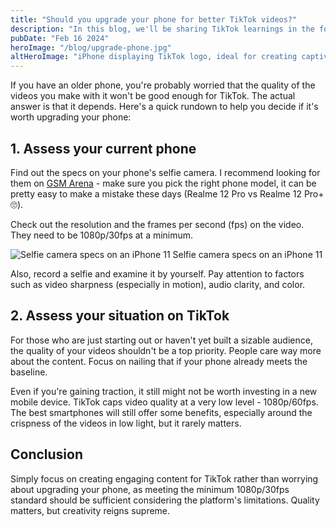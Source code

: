 ```yaml
---
title: "Should you upgrade your phone for better TikTok videos?"
description: "In this blog, we'll be sharing TikTok learnings in the form posts that you can read in 2 minutes or less."
pubDate: "Feb 16 2024"
heroImage: "/blog/upgrade-phone.jpg"
altHeroImage: "iPhone displaying TikTok logo, ideal for creating captivating TikTok videos"
---
```


If you have an older phone, you're probably worried that the quality of the videos you make with it won't be good enough for TikTok. The actual answer is that it depends. Here's a quick rundown to help you decide if it's worth upgrading your phone:

## 1. Assess your current phone

Find out the specs on your phone's selfie camera. I recommend looking for them on [GSM Arena](https://www.gsmarena.com/) - make sure you pick the right phone model, it can be pretty easy to make a mistake these days (Realme 12 Pro vs Realme 12 Pro+ 🙄).

Check out the resolution and the frames per second (fps) on the video. They need to be 1080p/30fps at a minimum.

<div class="mb-5">
  <img
    src="/blog/selfie-camera-specs.png"
    alt="Selfie camera specs on an iPhone 11"
  />
  <span class="pl-2 text-sm">Selfie camera specs on an iPhone 11</span>
</div>

Also, record a selfie and examine it by yourself. Pay attention to factors such as video sharpness (especially in motion), audio clarity, and color.

## 2. Assess your situation on TikTok

For those who are just starting out or haven't yet built a sizable audience, the quality of your videos shouldn't be a top priority. People care way more about the content. Focus on nailing that if your phone already meets the baseline.

Even if you're gaining traction, it still might not be worth investing in a new mobile device. TikTok caps video quality at a very low level - 1080p/60fps. The best smartphones will still offer some benefits, especially around the crispness of the videos in low light, but it rarely matters.

## Conclusion

Simply focus on creating engaging content for TikTok rather than worrying about upgrading your phone, as meeting the minimum 1080p/30fps standard should be sufficient considering the platform's limitations. Quality matters, but creativity reigns supreme.
